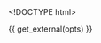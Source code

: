 <!DOCTYPE html>
<html>
  <head>
    <meta http-equiv="Content-Type" content="text/html; charset=utf-8"/>

    <title>{{ opts$params$title }}</title>

    {{ get_external(opts) }}

  </head>

  <body>
    <script type="text/javascript">
    ```r

    data = {{ get_data_as_json(opts) }}

    decimal_format = d3.format(".2f")

    radius = {{ opts$params$radius }}

    color_scale = {{ get_d3_color_scale(opts) }}

    draw_box = {{ toJSON(opts$params$box) }}

    plot = append_plot(
        selector: "#container"
        width: {{ opts$params$width }}
        height: {{ opts$params$height }}
        padding: {{ get_padding_param(opts) }}
        x_domain: {{ get_xlim_param(opts)}}
        y_domain: {{ get_ylim_param(opts)}}
        title: "{{ opts$params$title }}"
        xlab: "{{ opts$params$xlab }}"
        ylab: "{{ opts$params$ylab }}"
    )


    if draw_box?
        plot.append("path")
            .attr(
                "d": "M0,0L#{plot.width},0L#{plot.width},#{plot.height}"
            ).style(
                "stroke": "black"
                "stroke-width": "2px"
                "shape-rendering": "crispEdges"
                "fill": "none"
            )


    plot.append("defs").append("clipPath")
        .attr("id", "clip")
      .append("rect")
        .attr(
            "width": plot.width
            "height": plot.height
        )

    clip = plot.append("g").attr("clip-path", "url(#clip)")


    transform = (d) ->
        "translate(#{plot.scales.x(d.x)},#{plot.scales.y(d.y)})"

    zoom = clip.append("rect")
      .attr(
            "class": "overlay"
            "width":  plot.width
            "height": plot.height
            "fill": "none"
            "pointer-events": "all"
      ).style("cursor","move")
      .call(d3.behavior.zoom()
          .x(plot.scales.x)
          .y(plot.scales.y)
          .scaleExtent([1, Infinity])
          .on("zoom", () -> redraw() )
      )



    circles = clip.selectAll("circle")
        .data(data)
      .enter().append("svg:circle")
        .attr(
            "r": radius
            "title": (d) -> "<strong>#{d.point_name}</strong><br>x: #{decimal_format(d.x)}<br>y: #{decimal_format(d.y)}"
            "class": "circle_tooltip"
            "transform": transform
            "fill": (d) -> color_scale(d.colorize)
        )

    names = clip.selectAll("text")
        .data(data, (d) -> d.point_name)
      .enter().append("text") # add .filter(function(d, i) { return d.colorize == "HSF1 target"; })
        .text((d) -> d.point_name)
        .attr(
            "dy": ".32em"
            "dx": 8
            "text-anchor": "left"
            "display": "none"
            "transform":  transform
        ).style(
            "fill": (d) -> color_scale(d.colorize)
            "font-size": "22px"
            "font-weight": "bold"
        )

    redraw = () ->
        plot.select(".x.axis").call(plot.axes.x);
        plot.select(".y.axis").call(plot.axes.y);
        circles.attr("transform", transform)
        names.attr("transform", transform)

    sidebar = plot.append("g")
        .attr("transform","translate(#{plot.width + 20},#{0})")

    g_names = sidebar.append("g")
        .style("cursor", "pointer")
        .style("font-size","22px")
        .on("click", () -> toggle_names() )

    g_names.append("circle")
        .attr("r", 7)
        .attr("stroke","black")
        .attr("stroke-width", 2)

    g_names.append("text")
        .attr('text-anchor', 'start')
        .attr('dy', '.32em')
        .attr('dx', '12')


    toggle_names = ()->
        if g_names.classed("show_names")
            g_names.attr("class","")
            toggle_g_names()
        else
            g_names.attr("class","show_names")
            toggle_g_names()

    toggle_g_names = ()->
        if g_names.classed("show_names")
            names.attr("display", "inline")
            g_names.select("circle").attr("fill","black")
            # g_names.select("text").text(" Hide names")
        else
            names.attr("display", "none")
            g_names.select("circle").attr("fill","white")
            g_names.select("text").text("Show names")

    toggle_g_names()

    if color_scale.range().length > 1
        g_color_legend = sidebar.selectAll(".key")
            .data(color_scale.domain().reverse())
          .enter().append("g")
            .attr(
                  "transform": (d, i) -> "translate(0, #{i * (radius * 2 + 15) + 50})"
                  "class": "key")

        g_color_legend.append("circle")
            .attr(
                "r": radius
                "fill": color_scale)

        # legend_names = get_legend_names_param(opts)
        g_color_legend.append("text")
            .attr(
                "x": radius + 10
                "y": 0
                "dy": ".35em")
            .text((d) -> d)
            # ).text((d,i) -> legend_names[i])

    $(".circle_tooltip").tooltip
        html: true
        container: "body"
        placement: "top"

    d3.select(window).on("keydown", () ->
        # switch (d3.event.keyCode) {
          # case : year = Math.max(year0, year - 10); break;
          # case 39: year = Math.min(year1, year + 10); break;
        # }
        # console.log(d3.event.keyCode)
        if (d3.event.keyCode in [78, 32]) # 'n' or 'space bar'
            change()
    )
    ```
    </script>
  </body>
</html>